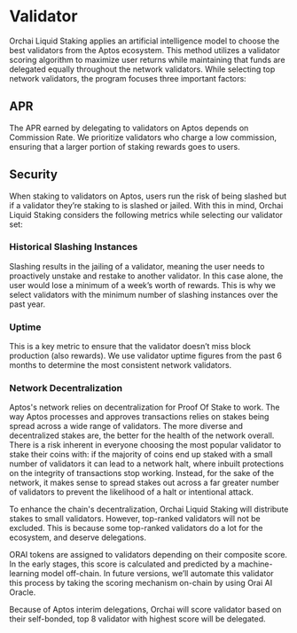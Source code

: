 # Validator
Orchai Liquid Staking applies an artificial intelligence model to choose the best validators from the Aptos ecosystem. This method utilizes a validator scoring algorithm to maximize user returns while maintaining that funds are delegated equally throughout the network validators. While selecting top network validators, the program focuses three important factors:

## APR
The APR earned by delegating to validators on Aptos depends on Commission Rate. We prioritize validators who charge a low commission, ensuring that a larger portion of staking rewards goes to users.

## Security
When staking to validators on Aptos, users run the risk of being slashed but if a validator they’re staking to is slashed or jailed. With this in mind, Orchai Liquid Staking considers the following metrics while selecting our validator set:

### Historical Slashing Instances
Slashing results in the jailing of a validator, meaning the user needs to proactively unstake and restake to another validator. In this case alone, the user would lose a minimum of a week’s worth of rewards. This is why we select validators with the minimum number of slashing instances over the past year.

### Uptime 
This is a key metric to ensure that the validator doesn’t miss block production (also rewards). We use validator uptime figures from the past 6 months to determine the most consistent network validators.

### Network Decentralization 
Aptos's network relies on decentralization for Proof Of Stake to work. The way Aptos processes and approves transactions relies on stakes being spread across a wide range of validators. The more diverse and decentralized stakes are, the better for the health of the network overall. There is a risk inherent in everyone choosing the most popular validator to stake their coins with: if the majority of coins end up staked with a small number of validators it can lead to a network halt, where inbuilt protections on the integrity of transactions stop working. Instead, for the sake of the network, it makes sense to spread stakes out across a far greater number of validators to prevent the likelihood of a halt or intentional attack.

To enhance the chain's decentralization, Orchai Liquid Staking will distribute stakes to small validators. However, top-ranked validators will not be excluded. This is because some top-ranked validators do a lot for the ecosystem, and deserve delegations.  

ORAI tokens are assigned to validators depending on their composite score. In the early stages, this score is calculated and predicted by a machine-learning model off-chain. In future versions, we’ll automate this validator this process by taking the scoring mechanism on-chain by using Orai AI Oracle.

Because of Aptos interim delegations, Orchai will score validator based on their self-bonded, top 8 validator with highest score will be delegated.
